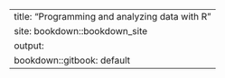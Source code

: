 ---
title: "Programming and analyzing data with R"
site: bookdown::bookdown_site
output:
  bookdown::gitbook: default
---